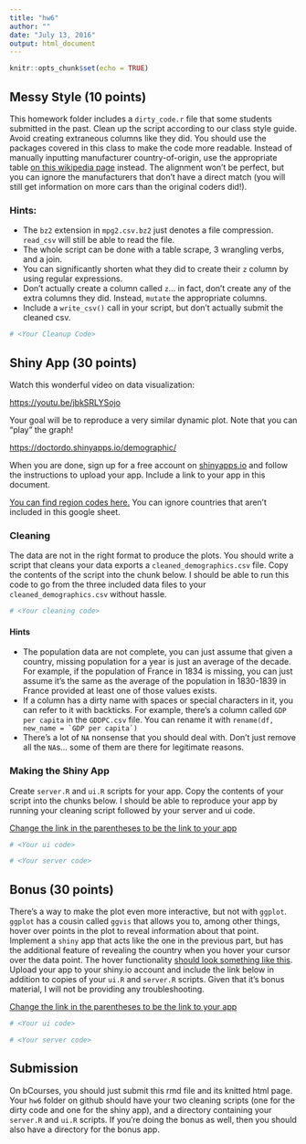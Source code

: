 ---
title: "hw6"
author: ""
date: "July 13, 2016"
output: html_document
---

```{r setup, include=FALSE}
knitr::opts_chunk$set(echo = TRUE)
```


## Messy Style (10 points)
This homework folder includes a `dirty_code.r` file that some students submitted in the past.  Clean up the script according to our class style guide.  Avoid creating extraneous columns like they did.  You should use the packages covered in this class to make the code more readable.  Instead of manually inputting manufacturer country-of-origin, use the appropriate table [on this wikipedia page](https://en.wikipedia.org/wiki/Automotive_industry) instead.  The alignment won't be perfect, but you can ignore the manufacturers that don't have a direct match (you will still get information on more cars than the original coders did!).

### Hints:
* The `bz2` extension in `mpg2.csv.bz2` just denotes a file compression.  `read_csv` will still be able to read the file.
* The whole script can be done with a table scrape, 3 wrangling verbs, and a join.
* You can significantly shorten what they did to create their `z` column by using regular expressions.
* Don't actually create a column called `z`...  in fact, don't create any of the extra columns they did.  Instead, `mutate` the appropriate columns.
* Include a `write_csv()` call in your script, but don't actually submit the cleaned csv.

```{r, eval = FALSE}
# <Your Cleanup Code>
```

## Shiny App (30 points)

Watch this wonderful video on data visualization:

[https://youtu.be/jbkSRLYSojo](https://youtu.be/jbkSRLYSojo)

Your goal will be to reproduce a very similar dynamic plot.  Note that you can "play" the graph!

[https://doctordo.shinyapps.io/demographic/](https://doctordo.shinyapps.io/demographic/)

When you are done, sign up for a free account on [shinyapps.io](http://www.shinyapps.io/) and follow the instructions to upload your app.  Include a link to your app in this document.

[You can find region codes here.](https://docs.google.com/spreadsheets/d/1OxmGUNWeADbPJkQxVPupSOK5MbAECdqThnvyPrwG5Os/pub?gid=1#)  You can ignore countries that aren't included in this google sheet.

### Cleaning
The data are not in the right format to produce the plots.  You should write a script that cleans your data exports a `cleaned_demographics.csv` file.  Copy the contents of the script into the chunk below.  I should be able to run this code to go from the three included data files to your `cleaned_demographics.csv` without hassle.

```{r cleaning, eval = FALSE}
# <Your cleaning code>
```

#### Hints

* The population data are not complete, you can just assume that given a country, missing population for a year is just an average of the decade.  For example, if the population of France in 1834 is missing, you can just assume it's the same as the average of the population in 1830-1839 in France provided at least one of those values exists.
* If a column has a dirty name with spaces or special characters in it, you can refer to it with backticks.  For example, there's a column called `GDP per capita` in the `GDDPC.csv` file.  You can rename it with ``rename(df, new_name = `GDP per capita`)``
* There's a lot of `NA` nonsense that you should deal with.  Don't just remove all the `NA`s... some of them are there for legitimate reasons.

### Making the Shiny App
Create `server.R` and `ui.R` scripts for your app.  Copy the contents of your script into the chunks below.  I should be able to reproduce your app by running your cleaning script followed by your server and ui code.

[Change the link in the parentheses to be the link to your app](http:www.yourlinkgoeshere.com)

```{r ui, eval = FALSE}
# <Your ui code>
```

```{r server, eval = FALSE}
# <Your server code>
```

## Bonus (30 points)
There's a way to make the plot even more interactive, but not with `ggplot`.  `ggplot` has a cousin called `ggvis` that allows you to, among other things, hover over points in the plot to reveal information about that point.  Implement a `shiny` app that acts like the one in the previous part, but has the additional feature of revealing the country when you hover your cursor over the data point. The hover functionality [should look something like this](http://www.gapminder.org/tools/bubbles#_state_time_value=1831).  Upload your app to your shiny.io account and include the link below in addition to copies of your `ui.R` and `server.R` scripts.  Given that it's bonus material, I will not be providing any troubleshooting.

[Change the link in the parentheses to be the link to your app](http:www.yourlinkgoeshere.com)

```{r, eval = FALSE}
# <Your ui code>
```

```{r, eval = FALSE}
# <Your server code>
```

## Submission
On bCourses, you should just submit this rmd file and its knitted html page.  Your `hw6` folder on github should have your two cleaning scripts (one for the dirty code and one for the shiny app), and a directory containing your `server.R` and `ui.R` scripts.  If you're doing the bonus as well, then you should also have a directory for the bonus app.
